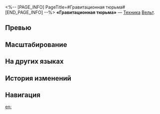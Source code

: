 <%-- [PAGE_INFO]
PageTitle=#Гравитационная тюрьма#
[END_PAGE_INFO] --%>
{{Навык Инфобокс
|Название         = Гравитационная тюрьма
|Изображение      = Навык Гравитационная тюрьма.png
|Персонаж         = Вельт
|Тип              = Техника
|Тэг              = Ослабление
|УронСтойк        = 
|ЭнергияГен       = 
|Энергия          = 
|Длительность     = 
|Описание         = Использование техники создаёт пространство, которое существует 15 сек. Скорость передвижения противников, вошедших в это пространство, понижается на 50%. Если бой с противником начинается в этом пространстве, существует {{Доп эффект|базовый шанс}} 100% наложить на противников статус Заключение на 1 ход.<br />Действия противника со статусом Заключение {{Доп эффект|задерживаются}} на 20%, а его скорость понижается на 10%. Одновременно может существовать только одно пространство, созданное союзниками.
|Свойство1        = 
|Масштабирование1 = 
}}
'''«Гравитационная тюрьма»''' — [[Техника]] [[Вельт]].

==Превью==
{{Превью
|Файл = Гравитационная тюрьма Превью
}}

==Масштабирование==


==На других языках==
{{На других языках
|en   = Gravitational Imprisonment
|zhs  = 画地为牢
|zht  = 畫地為牢
|ja   = {{Rubi|画地為牢|がちいろう}}
|ko   = 범위 제한
|es   = Prisión gravitacional
|fr   = Emprisonnement gravitationnel
|ru   = Гравитационная тюрьма
|th   = Gravitational Imprisonment
|vi   = Ngục Tù Trói Buộc
|de   = Gravitationsgefängnis
|id   = Gravitational Imprisonment
|pt   = Aprisionamento Gravitacional
}}

==История изменений==
{{История изменений|3.5}}

==Навигация==
{{Навык Навбокс|Вельт}}

[[en:]]